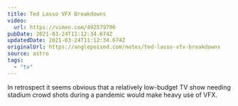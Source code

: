 ```yaml
---
title: Ted Lasso VFX Breakdowns
video:
  url: https://vimeo.com/492579796
pubDate: 2021-03-24T11:12:34.674Z
updatedDate: 2021-03-24T11:12:34.674Z
originalUrl: https://anglepoised.com/notes/ted-lasso-vfx-breakdowns
source: astro
tags:
  - "tv"
---
```


In retrospect it seems obvious that a relatively low-budget TV show needing stadium crowd shots during a pandemic would make heavy use of VFX.

